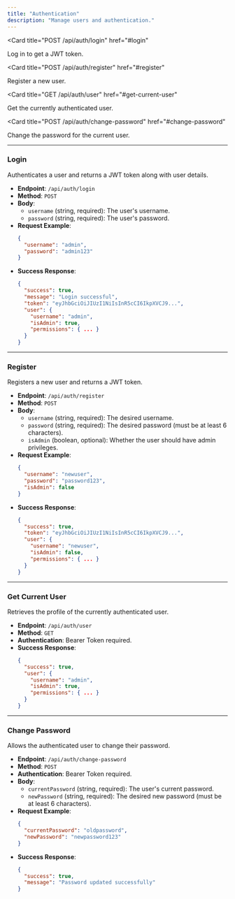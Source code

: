 ```yaml
---
title: "Authentication"
description: "Manage users and authentication."
---
```



<Card
  title="POST /api/auth/login"
  href="#login"
>
  Log in to get a JWT token.
</Card>

<Card
  title="POST /api/auth/register"
  href="#register"
>
  Register a new user.
</Card>

<Card
  title="GET /api/auth/user"
  href="#get-current-user"
>
  Get the currently authenticated user.
</Card>

<Card
  title="POST /api/auth/change-password"
  href="#change-password"
>
  Change the password for the current user.
</Card>

---

### Login

Authenticates a user and returns a JWT token along with user details.

- **Endpoint**: `/api/auth/login`
- **Method**: `POST`
- **Body**:
  - `username` (string, required): The user's username.
  - `password` (string, required): The user's password.
- **Request Example**:
  ```json
  {
    "username": "admin",
    "password": "admin123"
  }
  ```
- **Success Response**:
  ```json
  {
    "success": true,
    "message": "Login successful",
    "token": "eyJhbGciOiJIUzI1NiIsInR5cCI6IkpXVCJ9...",
    "user": {
      "username": "admin",
      "isAdmin": true,
      "permissions": { ... }
    }
  }
  ```

---

### Register

Registers a new user and returns a JWT token.

- **Endpoint**: `/api/auth/register`
- **Method**: `POST`
- **Body**:
  - `username` (string, required): The desired username.
  - `password` (string, required): The desired password (must be at least 6 characters).
  - `isAdmin` (boolean, optional): Whether the user should have admin privileges.
- **Request Example**:
  ```json
  {
    "username": "newuser",
    "password": "password123",
    "isAdmin": false
  }
  ```
- **Success Response**:
  ```json
  {
    "success": true,
    "token": "eyJhbGciOiJIUzI1NiIsInR5cCI6IkpXVCJ9...",
    "user": {
      "username": "newuser",
      "isAdmin": false,
      "permissions": { ... }
    }
  }
  ```

---

### Get Current User

Retrieves the profile of the currently authenticated user.

- **Endpoint**: `/api/auth/user`
- **Method**: `GET`
- **Authentication**: Bearer Token required.
- **Success Response**:
  ```json
  {
    "success": true,
    "user": {
      "username": "admin",
      "isAdmin": true,
      "permissions": { ... }
    }
  }
  ```

---

### Change Password

Allows the authenticated user to change their password.

- **Endpoint**: `/api/auth/change-password`
- **Method**: `POST`
- **Authentication**: Bearer Token required.
- **Body**:
  - `currentPassword` (string, required): The user's current password.
  - `newPassword` (string, required): The desired new password (must be at least 6 characters).
- **Request Example**:
  ```json
  {
    "currentPassword": "oldpassword",
    "newPassword": "newpassword123"
  }
  ```
- **Success Response**:
  ```json
  {
    "success": true,
    "message": "Password updated successfully"
  }
  ```
